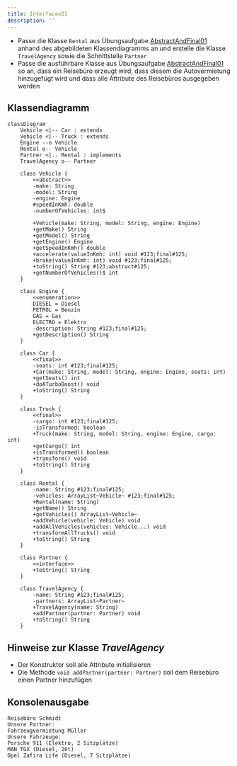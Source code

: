 ```yaml
---
title: Interfaces01
description: ''
---
```



- Passe die Klasse `Rental` aus Übungsaufgabe
  [AbstractAndFinal01](../abstract-and-final/abstract-and-final01) anhand des
  abgebildeten Klassendiagramms an und erstelle die Klasse `TravelAgency` sowie
  die Schnittstelle `Partner`
- Passe die ausführbare Klasse aus Übungsaufgabe
  [AbstractAndFinal01](../abstract-and-final/abstract-and-final01) so an, dass
  ein Reisebüro erzeugt wird, dass diesem die Autovermietung hinzugefügt wird
  und dass alle Attribute des Reisebüros ausgegeben werden

## Klassendiagramm

```mermaid
classDiagram
    Vehicle <|-- Car : extends
    Vehicle <|-- Truck : extends
    Engine --o Vehicle
    Rental o-- Vehicle
    Partner <|.. Rental : implements
    TravelAgency o-- Partner

    class Vehicle {
        <<abstract>>
        -make: String
        -model: String
        -engine: Engine
        #speedInKmh: double
        -numberOfVehicles: int$

        +Vehicle(make: String, model: String, engine: Engine)
        +getMake() String
        +getModel() String
        +getEngine() Engine
        +getSpeedInKmh() double
        +accelerate(valueInKmh: int) void #123;final#125;
        +brake(valueInKmh: int) void #123;final#125;
        +toString() String #123;abstract#125;
        +getNumberOfVehicles()$ int
    }

    class Engine {
        <<enumeration>>
        DIESEL = Diesel
        PETROL = Benzin
        GAS = Gas
        ELECTRO = Elektro
        -description: String #123;final#125;
        +getDescription() String
    }

    class Car {
        <<final>>
        -seats: int #123;final#125;
        +Car(make: String, model: String, engine: Engine, seats: int)
        +getSeats() int
        +doATurboBoost() void
        +toString() String
    }

    class Truck {
        <<final>>
        -cargo: int #123;final#125;
        -isTransformed: boolean
        +Truck(make: String, model: String, engine: Engine, cargo: int)
        +getCargo() int
        +isTransformed() boolean
        +transform() void
        +toString() String
    }

    class Rental {
        -name: String #123;final#125;
        -vehicles: ArrayList~Vehicle~ #123;final#125;
        +Rental(name: String)
        +getName() String
        +getVehicles() ArrayList~Vehicle~
        +addVehicle(vehicle: Vehicle) void
        +addAllVehicles(vehicles: Vehicle...) void
        +transformAllTrucks() void
        +toString() String
    }

    class Partner {
        <<interface>>
        +toString() String
    }

    class TravelAgency {
        -name: String #123;final#125;
        -partners: ArrayList~Partner~
        +TravelAgency(name: String)
        +addPartner(partner: Partner) void
        +toString() String
    }
```

## Hinweise zur Klasse _TravelAgency_

- Der Konstruktor soll alle Attribute initialisieren
- Die Methode `void addPartner(partner: Partner)` soll dem Reisebüro einen
  Partner hinzufügen

## Konsolenausgabe

```console
Reisebüro Schmidt
Unsere Partner:
Fahrzeugvermietung Müller
Unsere Fahrzeuge:
Porsche 911 (Elektro, 2 Sitzplätze)
MAN TGX (Diesel, 20t)
Opel Zafira Life (Diesel, 7 Sitzplätze)
```

<Exercise pullRequest="46" branchSuffix="interfaces/01" />
